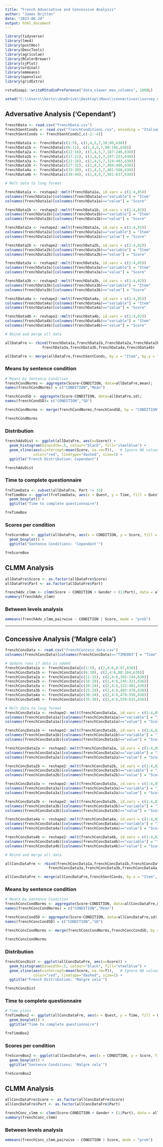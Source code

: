 ```yaml
---
title: "French Adversative and Concessive Analysis"
author: "James Britton"
date: "2023-08-24"
output: html_document
---
```


```r
library(tidyverse)
library(lme4)
library(postHoc)
library(DescTools)
library(agricolae)
library(RColorBrewer)
library(sjPlot)
library(ordinal)
library(emmeans)
library(openxlsx)
library(gridExtra)

rstudioapi::writeRStudioPreference("data_viewer_max_columns", 1000L)

setwd("C:\\Users\\herts\\OneDrive\\Desktop\\Manu\\connectives\\survey_data")
```

## Adversative Analysis ('Cependant')
```r
frenchData <- read.csv("frenchData.csv")
frenchSentConds <- read.csv("frenchConditions.csv", encoding = "Italian")
frenchSentConds <- frenchSentConds[,c(-2:-4)]
```

```r
frenchData1a <- frenchData[c(1:5), c(1,4,5,7,10:89,638)]
frenchData1b <- frenchData[c(6:11), c(1,4,5,7,90:166,638)]
frenchData2a <- frenchData[c(12:16), c(1,4,5,7,167:246,638)]
frenchData2b <- frenchData[c(17:21), c(1,4,5,7,247:323,638)]
frenchData3a <- frenchData[c(22:26), c(1,4,5,7,324:403,638)]
frenchData3b <- frenchData[c(27:32), c(1,4,5,7,404:480,638)]
frenchData4a <- frenchData[c(33:38), c(1,4,5,7,481:560,638)]
frenchData4b <- frenchData[c(39:44), c(1,4,5,7,561:637,638)]

# Melt data to long format

frenchData1a <- reshape2::melt(frenchData1a, id.vars = c(1:4,85))
colnames(frenchData1a)[colnames(frenchData1a)=="variable"] = "Item"
colnames(frenchData1a)[colnames(frenchData1a)=="value"] = "Score"

frenchData1b <- reshape2::melt(frenchData1b, id.vars = c(1:4,82))
colnames(frenchData1b)[colnames(frenchData1b)=="variable"] = "Item"
colnames(frenchData1b)[colnames(frenchData1b)=="value"] = "Score"

frenchData2a <- reshape2::melt(frenchData2a, id.vars = c(1:4,85))
colnames(frenchData2a)[colnames(frenchData2a)=="variable"] = "Item"
colnames(frenchData2a)[colnames(frenchData2a)=="value"] = "Score"

frenchData2b <- reshape2::melt(frenchData2b, id.vars = c(1:4,82))
colnames(frenchData2b)[colnames(frenchData2b)=="variable"] = "Item"
colnames(frenchData2b)[colnames(frenchData2b)=="value"] = "Score"

frenchData3a <- reshape2::melt(frenchData3a, id.vars = c(1:4,85))
colnames(frenchData3a)[colnames(frenchData3a)=="variable"] = "Item"
colnames(frenchData3a)[colnames(frenchData3a)=="value"] = "Score"

frenchData3b <- reshape2::melt(frenchData3b, id.vars = c(1:4,82))
colnames(frenchData3b)[colnames(frenchData3b)=="variable"] = "Item"
colnames(frenchData3b)[colnames(frenchData3b)=="value"] = "Score"

frenchData4a <- reshape2::melt(frenchData4a, id.vars = c(1:4,85))
colnames(frenchData4a)[colnames(frenchData4a)=="variable"] = "Item"
colnames(frenchData4a)[colnames(frenchData4a)=="value"] = "Score"

frenchData4b <- reshape2::melt(frenchData4b, id.vars = c(1:4,82))
colnames(frenchData4b)[colnames(frenchData4b)=="variable"] = "Item"
colnames(frenchData4b)[colnames(frenchData4b)=="value"] = "Score"

# Rbind and merge all data 

allDataFre <- rbind(frenchData1a,frenchData1b,frenchData2a,frenchData2b,
                 frenchData3a,frenchData3b,frenchData4a,frenchData4b)

allDataFre <- merge(allDataFre,frenchSentConds, by.x = "Item", by.y = "SOS_ID")
```

### Means by sentence condition
```r
# Means by Sentence Condition
frenchCondNorms <- aggregate(Score~CONDITION, data=allDataFre,mean); 
names(frenchCondNorms) = c("CONDITION","Mean") 

frenchCondSD <- aggregate(Score~CONDITION, data=allDataFre,sd); 
names(frenchCondSD)= c("CONDITION","SD") 

frenchCondNorms <- merge(frenchCondNorms,frenchCondSD, by = "CONDITION")
```
```r
frenchCondNorms
```

### Distribution
```r
frenchAdvDist <- ggplot(allDataFre, aes(x=Score)) +
  geom_histogram(binwidth=.5, colour="black", fill="steelblue") +
  geom_vline(aes(xintercept=mean(Score, na.rm=T)),   # Ignore NA values for mean
             color="red", linetype="dashed", size=1) +
  ggtitle("French Distribution: Cependant")
```
```r
frenchAdvDist
```

### Time to complete questionnaire
```r
freTimeData <- subset(allDataFre, Part != 33)
freTimeBox <- ggplot(freTimeData, aes(x = Quest, y = Time, fill = Quest)) +
  geom_boxplot() +
  ggtitle("Time to complete questionnaire")
```
```r
freTimeBox
```

### Scores per condition
```r
freScoreBox <- ggplot(allDataFre, aes(x = CONDITION, y = Score, fill = CONDITION)) +
  geom_boxplot() +
  ggtitle("Sentence Conditions: 'Cependant'")
```
```r
freScoreBox
```

## CLMM Analysis
```r
allDataFre$Score <- as.factor(allDataFre$Score)
allDataFre$Part <- as.factor(allDataFre$Part)
```

```r
frenchAdv_clmm <- clmm(Score ~ CONDITION + Gender + (1|Part), data = allDataFre) 
summary(frenchAdv_clmm)
```

### Between levels analysis
```r
emmeans(frenchAdv_clmm,pairwise ~ CONDITION | Score, mode = "prob")
```


_________________________________________________________________________



## Concessive Analysis ('Malgre cela')
```r
frenchConcData <- read.csv("frenchConcess_data.csv")
colnames(frenchConcData)[colnames(frenchConcData)=="TIME003"] = "Time"
```

```r
# Update rows if data is added
frenchConcData1a <- frenchConcData[c(1:5), c(2,4:6,8:87,636)]
frenchConcData1b <- frenchConcData[c(6:10), c(2,4:6,88:164,636)]
frenchConcData2a <- frenchConcData[c(11:15), c(2,4:6,165:244,636)]
frenchConcData2b <- frenchConcData[c(16:19), c(2,4:6,245:321,636)]
frenchConcData3a <- frenchConcData[c(20:24), c(2,4:6,322:401,636)]
frenchConcData3b <- frenchConcData[c(25:29), c(2,4:6,402:478,636)]
frenchConcData4a <- frenchConcData[c(30:34), c(2,4:6,479:558,636)]
frenchConcData4b <- frenchConcData[c(35:38), c(2,4:6,559:635,636)]

# Melt data to long format
frenchConcData1a <- reshape2::melt(frenchConcData1a, id.vars = c(1:4,85))
colnames(frenchConcData1a)[colnames(frenchConcData1a)=="variable"] = "Item"
colnames(frenchConcData1a)[colnames(frenchConcData1a)=="value"] = "Score"

frenchConcData1b <- reshape2::melt(frenchConcData1b, id.vars = c(1:4,82))
colnames(frenchConcData1b)[colnames(frenchConcData1b)=="variable"] = "Item"
colnames(frenchConcData1b)[colnames(frenchConcData1b)=="value"] = "Score"

frenchConcData2a <- reshape2::melt(frenchConcData2a, id.vars = c(1:4,85))
colnames(frenchConcData2a)[colnames(frenchConcData2a)=="variable"] = "Item"
colnames(frenchConcData2a)[colnames(frenchConcData2a)=="value"] = "Score"

frenchConcData2b <- reshape2::melt(frenchConcData2b, id.vars = c(1:4,82))
colnames(frenchConcData2b)[colnames(frenchConcData2b)=="variable"] = "Item"
colnames(frenchConcData2b)[colnames(frenchConcData2b)=="value"] = "Score"

frenchConcData3a <- reshape2::melt(frenchConcData3a, id.vars = c(1:4,85))
colnames(frenchConcData3a)[colnames(frenchConcData3a)=="variable"] = "Item"
colnames(frenchConcData3a)[colnames(frenchConcData3a)=="value"] = "Score"

frenchConcData3b <- reshape2::melt(frenchConcData3b, id.vars = c(1:4,82))
colnames(frenchConcData3b)[colnames(frenchConcData3b)=="variable"] = "Item"
colnames(frenchConcData3b)[colnames(frenchConcData3b)=="value"] = "Score"

frenchConcData4a <- reshape2::melt(frenchConcData4a, id.vars = c(1:4,85))
colnames(frenchConcData4a)[colnames(frenchConcData4a)=="variable"] = "Item"
colnames(frenchConcData4a)[colnames(frenchConcData4a)=="value"] = "Score"

frenchConcData4b <- reshape2::melt(frenchConcData4b, id.vars = c(1:4,82))
colnames(frenchConcData4b)[colnames(frenchConcData4b)=="variable"] = "Item"
colnames(frenchConcData4b)[colnames(frenchConcData4b)=="value"] = "Score"

# Rbind and merge all data 

allConcDataFre <- rbind(frenchConcData1a,frenchConcData1b,frenchConcData2a,frenchConcData2b,
                    frenchConcData3a,frenchConcData3b,frenchConcData4a,frenchConcData4b)

allConcDataFre <- merge(allConcDataFre,frenchSentConds, by.x = "Item", by.y = "SOS_ID")
```

### Means by sentence condition
```r
# Means by Sentence Condition
frenchConcCondNorms <- aggregate(Score~CONDITION, data=allConcDataFre,mean); 
names(frenchConcCondNorms) = c("CONDITION","Mean") 

frenchConcCondSD <- aggregate(Score~CONDITION, data=allConcDataFre,sd); 
names(frenchConcCondSD) = c("CONDITION","SD") 

frenchConcCondNorms <- merge(frenchConcCondNorms,frenchConcCondSD, by = "CONDITION")
```
```r
frenchConcCondNorms
```

### Distribution
```r
frenchConcDist <- ggplot(allConcDataFre, aes(x=Score)) +
  geom_histogram(binwidth=.5, colour="black", fill="steelblue") +
  geom_vline(aes(xintercept=mean(Score, na.rm=T)),   # Ignore NA values for mean
             color="red", linetype="dashed", size=1) +
  ggtitle("French Distribution: 'Malgre cela'")
```
```r
frenchConcDist
```

### Time to complete questionnaire
```r
# Time plots
freTimeBox2 <- ggplot(allConcDataFre, aes(x = Quest, y = Time, fill = Quest)) +
  geom_boxplot() +
  ggtitle("Time to complete questionnaire")
```
```r
freTimeBox2
```

### Scores per condition
```r
freScoreBox2 <- ggplot(allConcDataFre, aes(x = CONDITION, y = Score, fill = CONDITION)) +
  geom_boxplot() +
  ggtitle("Sentence Conditions: 'Malgre cela'")
```
```r
freScoreBox2
```

## CLMM Analysis
```r
allConcDataFre$Score <- as.factor(allConcDataFre$Score)
allConcDataFre$Part <- as.factor(allConcDataFre$Part)
```

```r
frenchConc_clmm <- clmm(Score~CONDITION + Gender + (1|Part), data = allConcDataFre) 
summary(frenchConc_clmm) 
```

### Between levels analysis
```r
emmeans(frenchConc_clmm,pairwise ~ CONDITION | Score, mode = "prob")
```



